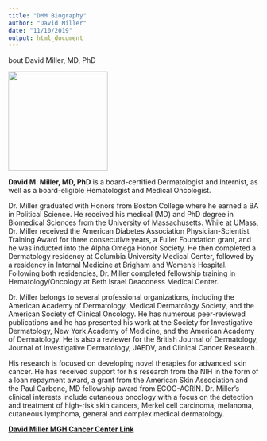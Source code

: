 ```yaml
---
title: "DMM Biography"
author: "David Miller"
date: "11/10/2019"
output: html_document
---
```

bout David Miller, MD, PhD

<img src="/images/DMM_pic.jpg" width="200" height="200" />

**David M. Miller, MD, PhD** is a board-certified Dermatologist and Internist, as well as a board-eligible Hematologist and Medical Oncologist. 

Dr. Miller graduated with Honors from Boston College where he earned a BA in Political Science.  He received his medical (MD) and PhD degree in Biomedical Sciences from the University of Massachusetts.  While at UMass, Dr. Miller received the American Diabetes Association Physician-Scientist Training Award for three consecutive years, a Fuller Foundation grant, and he was inducted into the Alpha Omega Honor Society.  He then completed a Dermatology residency at Columbia University Medical Center, followed by a residency in Internal Medicine at Brigham and Women's Hospital.  Following both residencies, Dr. Miller completed fellowship training in Hematology/Oncology at Beth Israel Deaconess Medical Center.

Dr. Miller belongs to several professional organizations, including the American Academy of Dermatology, Medical Dermatology Society, and the American Society of Clinical Oncology.  He has numerous peer-reviewed publications and he has presented his work at the Society for Investigative Dermatology, New York Academy of Medicine, and the American Academy of Dermatology.  He is also a reviewer for the British Journal of Dermatology, Journal of Investigative Dermatology, JAEDV, and Clinical Cancer Research.

His research is focused on developing novel therapies for advanced skin cancer.  He has received support for his research from the NIH in the form of a loan repayment award, a grant from the American Skin Association and the Paul Carbone, MD fellowship award from ECOG-ACRIN. Dr. Miller's clinical interests include cutaneous oncology with a focus on the detection and treatment of high-risk skin cancers, Merkel cell carcinoma, melanoma, cutaneous lymphoma, general and complex medical dermatology.

[**David Miller MGH Cancer Center Link**](https://www.massgeneral.org/doctors/20354/david-miller) 
